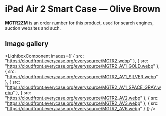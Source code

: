 
# iPad Air 2 Smart Case — Olive Brown

<Callout type='info' emoji='👉🏻'>**MGTR2ZM** is an order number for this product, used for search engines, auction websites and such.</Callout>

## Image gallery

<LightboxComponent
    images={[
      {
        src: "https://cloudfront.everycase.org/everysource/MGTR2.webp"
      },
      {
        src: "https://cloudfront.everycase.org/everysource/MGTR2_AV1_GOLD.webp"
      },
      {
        src: "https://cloudfront.everycase.org/everysource/MGTR2_AV1_SILVER.webp"
      },
      {
        src: "https://cloudfront.everycase.org/everysource/MGTR2_AV1_SPACE_GRAY.webp"
      },
      {
        src: "https://cloudfront.everycase.org/everysource/MGTR2_AV2.webp"
      },
      {
        src: "https://cloudfront.everycase.org/everysource/MGTR2_AV3.webp"
      },
      {
        src: "https://cloudfront.everycase.org/everysource/MGTR2_AV6.webp"
      }
    ]}
  />

